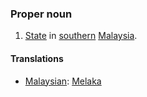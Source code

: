 ===Proper noun===
#[[State]] in [[southern]] [[Malaysia]].

====Translations====
*[[Malaysian]]: [[Melaka]]